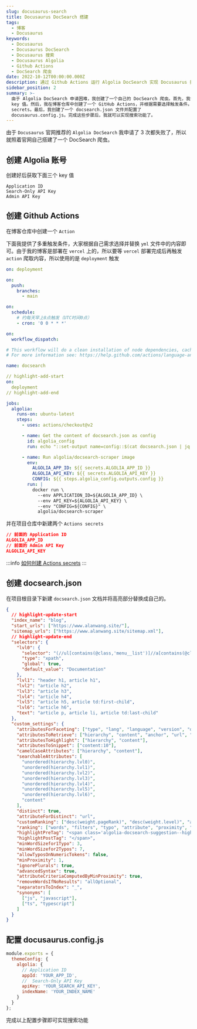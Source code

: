 ```yaml
---
slug: docusaurus-search
title: Docusaurus DocSearch 搭建
tags:
  - 博客
  - Docusaurus
keywords:
  - Docusaurus
  - Docusaurus DocSearch
  - Docusaurus 搜索
  - Docusaurus Algolia
  - Github Actions
  - DocSearch 爬虫
date: 2022-10-12T00:00:00.000Z
description: 通过 Github Actions 运行 Algolia DocSearch 实现 Docusaurus 搜索功能
sidebar_position: 2
summary: >-
  由于 Algolia DocSearch 申请困难，我创建了一个自己的 DocSearch 爬虫。首先，我创建了一个 Algolia 账号并获取了三个
  key 值。然后，我在博客仓库中创建了一个 GitHub Actions，并根据需要选择触发条件。接下来，我在项目仓库中创建了两个 Actions
  secrets。最后，我创建了一个 docsearch.json 文件并配置了
  docusaurus.config.js。完成这些步骤后，我就可以实现搜索功能了。
---
```


由于 `Docusaurus` 官网推荐的 `Algolia DocSearch` 我申请了 3 次都失败了，所以就照着官网自己搭建了一个 DocSearch 爬虫。

## 创建 Algolia 账号

创建好后获取下面三个 key 值

```
Application ID
Search-Only API Key
Admin API Key
```

## 创建 Github Actions

在博客仓库中创建一个 `Action`

下面我提供了多重触发条件，大家根据自己需求选择并替换 `yml` 文件中的内容即可。由于我的博客是部署在 `vercel` 上的，所以要等 `vercel` 部署完成后再触发 `action` 爬取内容，所以使用的是 `deployment` 触发

<Tabs>
<TabItem value="deployment" label="发布成功后触发">

```yml
on: deployment
```

</TabItem>
<TabItem value="main" label="提交代码触发">

```yml
on:
  push:
    branches:
      - main
```

</TabItem>
<TabItem value="cron" label="定时触发">

```yml
on:
  schedule:
    # 约每天早上8点触发（UTC时间0点）
    - cron: '0 0 * * *'
```

</TabItem>
<TabItem value="workflow_dispatch" label="手动触发">

```yml
on:
  workflow_dispatch:
```

</TabItem>
</Tabs>

```yml title=.github/workflows/docsearch.yml
# This workflow will do a clean installation of node dependencies, cache/restore them, build the source code and run tests across different versions of node
# For more information see: https://help.github.com/actions/language-and-framework-guides/using-nodejs-with-github-actions

name: docsearch

// highlight-add-start
on:
  deployment
// highlight-add-end

jobs:
  algolia:
    runs-on: ubuntu-latest
    steps:
      - uses: actions/checkout@v2

      - name: Get the content of docsearch.json as config
        id: algolia_config
        run: echo "::set-output name=config::$(cat docsearch.json | jq -r tostring)"

      - name: Run algolia/docsearch-scraper image
        env:
          ALGOLIA_APP_ID: ${{ secrets.ALGOLIA_APP_ID }}
          ALGOLIA_API_KEY: ${{ secrets.ALGOLIA_API_KEY }}
          CONFIG: ${{ steps.algolia_config.outputs.config }}
        run: |
          docker run \
            --env APPLICATION_ID=${ALGOLIA_APP_ID} \
            --env API_KEY=${ALGOLIA_API_KEY} \
            --env "CONFIG=${CONFIG}" \
            algolia/docsearch-scraper

```

并在项目仓库中新建两个 `Actions secrets`

```json
// 前面的 Application ID
ALGOLIA_APP_ID
// 前面的 Admin API Key
ALGOLIA_API_KEY
```

:::info
[如何创建 Actions secrets](https://docs.github.com/en/actions/security-guides/encrypted-secrets#creating-encrypted-secrets-for-a-repository)
:::

## 创建 docsearch.json

在项目根目录下新建 `docsearch.json` 文档并将高亮部分替换成自己的。

```json
{
  // highlight-update-start
  "index_name": "blog",
  "start_urls": ["https://www.alanwang.site/"],
  "sitemap_urls": ["https://www.alanwang.site/sitemap.xml"],
  // highlight-update-end
  "selectors": {
    "lvl0": {
      "selector": "(//ul[contains(@class,'menu__list')]//a[contains(@class, 'menu__link menu__link--sublist menu__link--active')]/text() | //nav[contains(@class, 'navbar')]//a[contains(@class, 'navbar__link--active')]/text())[last()]",
      "type": "xpath",
      "global": true,
      "default_value": "Documentation"
    },
    "lvl1": "header h1, article h1",
    "lvl2": "article h2",
    "lvl3": "article h3",
    "lvl4": "article h4",
    "lvl5": "article h5, article td:first-child",
    "lvl6": "article h6",
    "text": "article p, article li, article td:last-child"
  },
  "custom_settings": {
    "attributesForFaceting": ["type", "lang", "language", "version", "docusaurus_tag"],
    "attributesToRetrieve": ["hierarchy", "content", "anchor", "url", "url_without_anchor", "type"],
    "attributesToHighlight": ["hierarchy", "content"],
    "attributesToSnippet": ["content:10"],
    "camelCaseAttributes": ["hierarchy", "content"],
    "searchableAttributes": [
      "unordered(hierarchy.lvl0)",
      "unordered(hierarchy.lvl1)",
      "unordered(hierarchy.lvl2)",
      "unordered(hierarchy.lvl3)",
      "unordered(hierarchy.lvl4)",
      "unordered(hierarchy.lvl5)",
      "unordered(hierarchy.lvl6)",
      "content"
    ],
    "distinct": true,
    "attributeForDistinct": "url",
    "customRanking": ["desc(weight.pageRank)", "desc(weight.level)", "asc(weight.position)"],
    "ranking": ["words", "filters", "typo", "attribute", "proximity", "exact", "custom"],
    "highlightPreTag": "<span class='algolia-docsearch-suggestion--highlight'>",
    "highlightPostTag": "</span>",
    "minWordSizefor1Typo": 3,
    "minWordSizefor2Typos": 7,
    "allowTyposOnNumericTokens": false,
    "minProximity": 1,
    "ignorePlurals": true,
    "advancedSyntax": true,
    "attributeCriteriaComputedByMinProximity": true,
    "removeWordsIfNoResults": "allOptional",
    "separatorsToIndex": "_",
    "synonyms": [
      ["js", "javascript"],
      ["ts", "typescript"]
    ]
  }
}
```

## 配置 docusaurus.config.js

```js
module.exports = {
  themeConfig: {
    algolia: {
      // Application ID
      appId: 'YOUR_APP_ID',
      //  Search-Only API Key
      apiKey: 'YOUR_SEARCH_API_KEY',
      indexName: 'YOUR_INDEX_NAME'
    }
  }
};
```

完成以上配置步骤即可实现搜索功能
